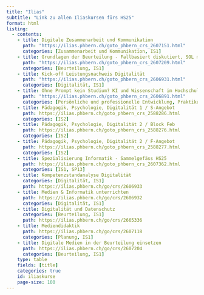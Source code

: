 ```yaml
---
title: "Ilias"
subtitle: "Link zu allen Iliaskursen fürs HS25"
format: html
listing:
  - contents:
    - title: Digitale Zusammenarbeit und Kommunikation
      path: "https://ilias.phbern.ch/goto_phbern_crs_2607151.html"
      categories: [Zusammenarbeit und Kommunikation, IS1]
    - title: Grundlagen der Beurteilung - Fallbasiert diskutiert, SOL mit Coaching-Angebot 
      path: "https://ilias.phbern.ch/goto_phbern_crs_2607209.html"
      categories: [Beurteilung, IS1]
    - title: Kick-off Leistungsnachweis Digitalität 
      path: "https://ilias.phbern.ch/goto_phbern_crs_2606931.html"
      categories: [Digitalität, IS1]
    - title: Ohne Prompt kein Studium? KI und Wissenschaft im Hochschulalltag
      path: "https://ilias.phbern.ch/goto_phbern_crs_2606891.html"  
      categories: [Persönliche und professionelle Entwicklung, Praktikum 1, Lehren und Lernen ]
    - title: Pädagogik, Psychologie, Digitalität 1 / S-Angebot
      path: https://ilias.phbern.ch/goto_phbern_crs_2588286.html
      categories: [IS2]
    - title: Pädagogik, Psychologie, Digitalität 2 / Block Feb 
      path: https://ilias.phbern.ch/goto_phbern_crs_2588276.html
      categories: [IS2]
    - title: Pädagogik, Psychologie, Digitalität 2 / F-Angebot
      path: https://ilias.phbern.ch/goto_phbern_crs_2588277.html
      categories: [IS2]
    - title: Spezialisierung Informatik - Sammelgefäss HS25
      path: https://ilias.phbern.ch/goto_phbern_crs_2607362.html
      categories: [IS1, SP13]
    - title: Kompetenzstandanalyse Digitalität
      categories: [Digitalität, IS1]
      path: https://ilias.phbern.ch/go/crs/2606933
    - title: Medien & Informatik unterrichten
      path: https://ilias.phbern.ch/go/crs/2606932
      categories: [Digitalität, IS1]
    - title: Digitalität und Datenschutz
      categories: [Beurteilung, IS1]
      path: https://ilias.phbern.ch/go/crs/2665336
    - title: Mediendidaktik
      path: https://ilias.phbern.ch/go/crs/2607118
      categories: [Planung, IS1]
    - title: Digitale Medien in der Beurteilung einsetzen
      path: https://ilias.phbern.ch/go/crs/2607204
      categories: [Beurteilung, IS1]
    type: table
    fields: [title]
    categories: true
    id: iliaskurse
    page-size: 100
---
```


